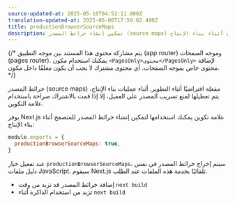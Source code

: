```yaml
---
source-updated-at: 2025-05-16T04:52:11.000Z
translation-updated-at: 2025-06-06T17:59:02.490Z
title: productionBrowserSourceMaps
description: تمكين إنشاء خرائط المصدر (source maps) للمتصفح أثناء بناء الإنتاج.
---
```


{/* يتم مشاركة محتوى هذا المستند بين موجه التطبيق (app router) وموجه الصفحات (pages router). يمكنك استخدام مكون `<PagesOnly>محتوى</PagesOnly>` لإضافة محتوى خاص بموجه الصفحات. أي محتوى مشترك لا يجب أن يكون مغلفًا داخل مكون. */}

خرائط المصدر (source maps) مفعلة افتراضيًا أثناء التطوير. أثناء عمليات بناء الإنتاج، يتم تعطيلها لمنع تسريب المصدر على العميل، إلا إذا قمت بالاشتراك صراحة باستخدام علامة التكوين.

يوفر Next.js علامة تكوين يمكنك استخدامها لتمكين إنشاء خرائط المصدر للمتصفح أثناء بناء الإنتاج:

```js filename="next.config.js"
module.exports = {
  productionBrowserSourceMaps: true,
}
```

عند تفعيل خيار `productionBrowserSourceMaps`، سيتم إخراج خرائط المصدر في نفس دليل ملفات JavaScript. سيقوم Next.js تلقائيًا بخدمة هذه الملفات عند الطلب.

- إضافة خرائط المصدر قد تزيد من وقت `next build`
- تزيد من استخدام الذاكرة أثناء `next build`